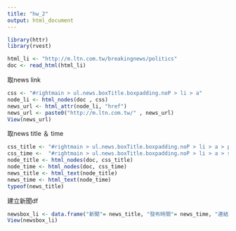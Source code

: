 ```yaml
---
title: "hw_2"
output: html_document
---
```


```r
library(httr)
library(rvest)

html_li <- "http://m.ltn.com.tw/breakingnews/politics"
doc <- read_html(html_li)
```


取news link
```r
css <- "#rightmain > ul.news.boxTitle.boxpadding.noP > li > a"
node_li <- html_nodes(doc , css)
news_url <- html_attr(node_li, "href")
news_url <- paste0("http://m.ltn.com.tw/" , news_url)
View(news_url)

```


取news title ＆ time
```r
css_title <- "#rightmain > ul.news.boxTitle.boxpadding.noP > li > a > p"
css_time <-  "#rightmain > ul.news.boxTitle.boxpadding.noP > li > a > span"
node_title <- html_nodes(doc, css_title)
node_time <- html_nodes(doc, css_time)
news_title <- html_text(node_title)
news_time <- html_text(node_time)
typeof(news_title)

```


建立新聞df

```r
newsbox_li <- data.frame("新聞"= news_title, "發布時間"= news_time, "連結"=news_url)
View(newsbox_li)

```